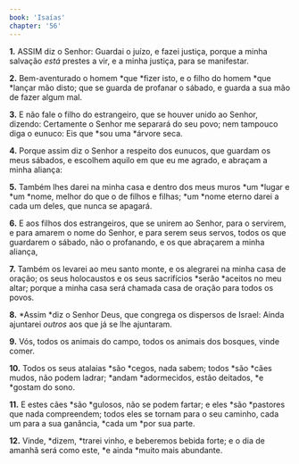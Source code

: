 ```yaml
---
book: 'Isaías'
chapter: '56'
---
```


**1.** ASSIM diz o Senhor: Guardai o juízo, e fazei justiça, porque a minha salvação *está* prestes a vir, e a minha justiça, para se manifestar.

**2.** Bem-aventurado o homem *que *fizer isto, e o filho do homem *que *lançar mão disto; que se guarda de profanar o sábado, e guarda a sua mão de fazer algum mal.

**3.** E não fale o filho do estrangeiro, que se houver unido ao Senhor, dizendo: Certamente o Senhor me separará do seu povo; nem tampouco diga o eunuco: Eis que *sou uma *árvore seca.

**4.** Porque assim diz o Senhor a respeito dos eunucos, que guardam os meus sábados, e escolhem aquilo em que eu me agrado, e abraçam a minha aliança:

**5.** Também lhes darei na minha casa e dentro dos meus muros *um *lugar e *um *nome, melhor do que o de filhos e filhas; *um *nome eterno darei a cada um deles, que nunca se apagará.

**6.** E aos filhos dos estrangeiros, que se unirem ao Senhor, para o servirem, e para amarem o nome do Senhor, e para serem seus servos, todos os que guardarem o sábado, não o profanando, e os que abraçarem a minha aliança,

**7.** Também os levarei ao meu santo monte, e os alegrarei na minha casa de oração; os seus holocaustos e os seus sacrifícios *serão *aceitos no meu altar; porque a minha casa será chamada casa de oração para todos os povos.

**8.** *Assim *diz o Senhor Deus, que congrega os dispersos de Israel: Ainda ajuntarei *outros* aos que já se lhe ajuntaram.

**9.** Vós, todos os animais do campo, todos os animais dos bosques, vinde comer.

**10.** Todos os seus atalaias *são *cegos, nada sabem; todos *são *cães mudos, não podem ladrar; *andam *adormecidos, estão deitados, *e *gostam do sono.

**11.** E estes cães *são *gulosos, não se podem fartar; e eles *são *pastores que nada compreendem; todos eles se tornam para o seu caminho, cada um para a sua ganância, *cada um *por sua parte.

**12.** Vinde, *dizem, *trarei vinho, e beberemos bebida forte; e o dia de amanhã será como este, *e ainda *muito mais abundante.
